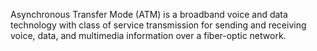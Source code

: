 Asynchronous Transfer Mode (ATM) is a broadband voice and data technology with class of service transmission for sending and receiving voice, data, and multimedia information over a fiber-optic network.
{{wikify}}